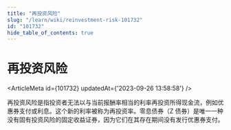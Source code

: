 ```yaml
---
title: "再投资风险"
slug: "/learn/wiki/reinvestment-risk-101732"
id: "101732"
hide_table_of_contents: true
---
```



# 再投资风险

<ArticleMeta id={101732} updatedAt={'2023-09-26 13:58:58'} />
<div className='border-solid border-b border-t-0 my-4 border-[var(--ifm-color-gray-300)]' />

再投资风险是指投资者无法以与当前报酬率相当的利率再投资所得现金流，例如优惠券支付或利息。这个新的利率被称为再投资率。零息债券（Z 债券）是唯一一种没有固有投资风险的固定收益证券，因为它们在其存在期间没有发行优惠券支付。
